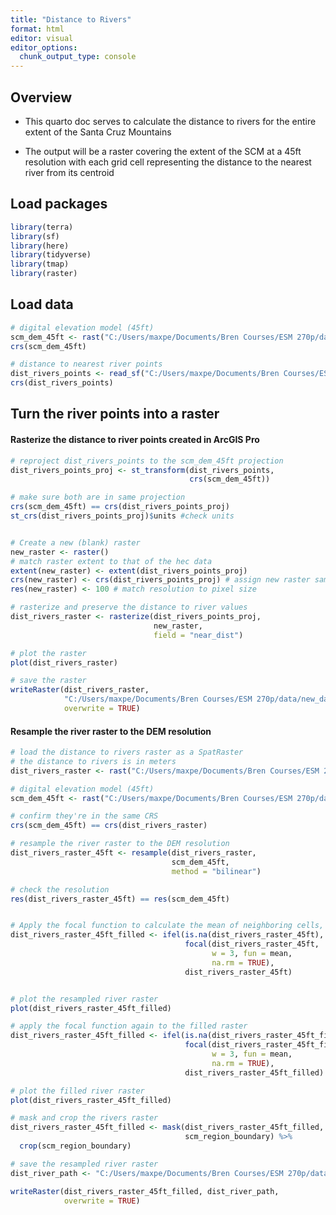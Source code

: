 ```yaml
---
title: "Distance to Rivers"
format: html
editor: visual
editor_options: 
  chunk_output_type: console
---
```


## Overview

-   This quarto doc serves to calculate the distance to rivers for the entire extent of the Santa Cruz Mountains

- The output will be a raster covering the extent of the SCM at a 45ft resolution with each grid cell representing the distance to the nearest river from its centroid

## Load packages

```r
library(terra)
library(sf)
library(here)
library(tidyverse)
library(tmap)
library(raster)
```

## Load data 

```r
# digital elevation model (45ft)
scm_dem_45ft <- rast("C:/Users/maxpe/Documents/Bren Courses/ESM 270p/data/new_data/pacific_veg_map/scm_region_combined/scm_dem_45ft/scm_dem_45ft.tif")
crs(scm_dem_45ft)

# distance to nearest river points 
dist_rivers_points <- read_sf("C:/Users/maxpe/Documents/Bren Courses/ESM 270p/data/new_data/distance_to_rivers/distance_to_rivers_points.shp")
crs(dist_rivers_points)
```

## Turn the river points into a raster

#### Rasterize the distance to river points created in ArcGIS Pro

```r
# reproject dist_rivers_points to the scm_dem_45ft projection
dist_rivers_points_proj <- st_transform(dist_rivers_points, 
                                        crs(scm_dem_45ft))

# make sure both are in same projection 
crs(scm_dem_45ft) == crs(dist_rivers_points_proj)
st_crs(dist_rivers_points_proj)$units #check units


# Create a new (blank) raster
new_raster <- raster()
# match raster extent to that of the hec data
extent(new_raster) <- extent(dist_rivers_points_proj)
crs(new_raster) <- crs(dist_rivers_points_proj) # assign new raster same CRS
res(new_raster) <- 100 # match resolution to pixel size 

# rasterize and preserve the distance to river values
dist_rivers_raster <- rasterize(dist_rivers_points_proj,
                                new_raster, 
                                field = "near_dist")

# plot the raster
plot(dist_rivers_raster)

# save the raster
writeRaster(dist_rivers_raster, 
            "C:/Users/maxpe/Documents/Bren Courses/ESM 270p/data/new_data/distance_to_rivers/distance_to_rivers_res100ft.tif",
            overwrite = TRUE)
```

#### Resample the river raster to the DEM resolution

```r
# load the distance to rivers raster as a SpatRaster
# the distance to rivers is in meters
dist_rivers_raster <- rast("C:/Users/maxpe/Documents/Bren Courses/ESM 270p/data/new_data/distance_to_rivers/distance_to_rivers_res100ft.tif")

# digital elevation model (45ft)
scm_dem_45ft <- rast("C:/Users/maxpe/Documents/Bren Courses/ESM 270p/data/new_data/pacific_veg_map/scm_region_combined/scm_dem_45ft/scm_dem_45ft.tif")

# confirm they're in the same CRS
crs(scm_dem_45ft) == crs(dist_rivers_raster)

# resample the river raster to the DEM resolution
dist_rivers_raster_45ft <- resample(dist_rivers_raster, 
                                    scm_dem_45ft, 
                                    method = "bilinear")

# check the resolution
res(dist_rivers_raster_45ft) == res(scm_dem_45ft)


# Apply the focal function to calculate the mean of neighboring cells, only for NAs
dist_rivers_raster_45ft_filled <- ifel(is.na(dist_rivers_raster_45ft), 
                                       focal(dist_rivers_raster_45ft, 
                                             w = 3, fun = mean, 
                                             na.rm = TRUE), 
                                       dist_rivers_raster_45ft)


# plot the resampled river raster
plot(dist_rivers_raster_45ft_filled)

# apply the focal function again to the filled raster
dist_rivers_raster_45ft_filled <- ifel(is.na(dist_rivers_raster_45ft_filled), 
                                       focal(dist_rivers_raster_45ft_filled, 
                                             w = 3, fun = mean, 
                                             na.rm = TRUE), 
                                       dist_rivers_raster_45ft_filled)

# plot the filled river raster
plot(dist_rivers_raster_45ft_filled)

# mask and crop the rivers raster
dist_rivers_raster_45ft_filled <- mask(dist_rivers_raster_45ft_filled, 
                                       scm_region_boundary) %>% 
  crop(scm_region_boundary)

# save the resampled river raster
dist_river_path <- "C:/Users/maxpe/Documents/Bren Courses/ESM 270p/data/new_data/distance_to_rivers/distance_to_rivers_res45ft.tif"

writeRaster(dist_rivers_raster_45ft_filled, dist_river_path, 
            overwrite = TRUE)
```





